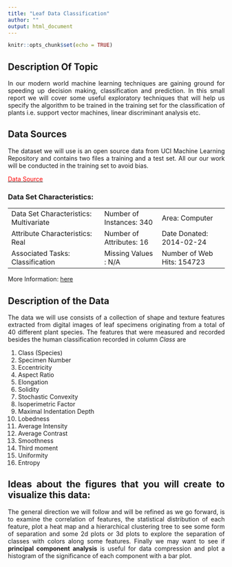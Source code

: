 ```yaml
---
title: "Leaf Data Classification"
author: ""
output: html_document
---
```


```r
knitr::opts_chunk$set(echo = TRUE)
```
<style>body{text-align: justify;}</style>

## Description Of Topic

In our modern world machine learning techniques are gaining ground for speeding up decision making, classification and 
prediction. In this small report we will cover some useful  exploratory techniques that will help us specify 
the algorithm to be trained in the training set for the classification of plants i.e. support vector machines, linear 
discriminant analysis etc. 

## Data Sources

The dataset we will use is an open source data from UCI Machine Learning Repository and contains two files a training and 
a test set. All our our work will be conducted in the training set to avoid bias. 

[<span style="color:red">Data Source</style>](https://archive.ics.uci.edu/ml/machine-learning-databases/00288/)

### Data Set Characteristics:  

|                                      |                        |                           |
|:-------------------------------------|:-----------------------|:--------------------------|
|Data Set Characteristics: Multivariate|Number of Instances: 340|Area: Computer             |
|Attribute Characteristics: Real       |Number of Attributes: 16|Date Donated: 2014-02-24   |
|Associated Tasks: Classification      |Missing Values : N/A    |Number of Web Hits: 154723 |

More Information: [here](https://repositorio-aberto.up.pt/bitstream/10216/67734/2/24444.pdf)

## Description of the Data
 
The data we will use consists of a collection of shape and texture features extracted from digital images of leaf specimens
originating from a total of 40 different plant species. The features that were measured and recorded besides the human
classification recorded in column *Class* are

1. Class (Species)
2. Specimen Number
3. Eccentricity
4. Aspect Ratio
5. Elongation
6. Solidity
7. Stochastic Convexity
8. Isoperimetric Factor
9. Maximal Indentation Depth
10. Lobedness
11. Average Intensity
12. Average Contrast
13. Smoothness
14. Third moment
15. Uniformity
16. Entropy


## Ideas about the figures that you will create to visualize this data:

The general direction we will follow and will be refined as we go forward, is to examine the correlation of features, 
the statistical distribution of each feature, plot a heat map and a hierarchical clustering tree to see some form of 
separation and some 2d plots or 3d plots to explore the separation of classes with colors along some features. Finally we may 
want to see if __principal component analysis__ is useful for data compression and plot a histogram of the significance of each 
component with a bar plot.

